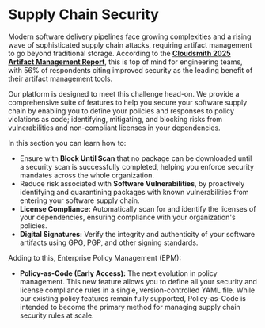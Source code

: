 # Supply Chain Security

Modern software delivery pipelines face growing complexities and a rising wave of sophisticated supply chain attacks, requiring artifact management to go beyond traditional storage. According to the [**Cloudsmith 2025 Artifact Management Report**](https://cloudsmith.com/campaigns/2025-artifact-management-report), this is top of mind for engineering teams, with 56% of respondents citing improved security as the leading benefit of their artifact management tools.

Our platform is designed to meet this challenge head-on. We provide a comprehensive suite of features to help you secure your software supply chain by enabling you to define your policies and responses to policy violations as code; identifying, mitigating, and blocking risks from vulnerabilities and non-compliant licenses in your dependencies.

In this section you can learn how to:

- Ensure with **Block Until Scan** that no package can be downloaded until a security scan is successfully completed, helping you enforce security mandates across the whole organization.
- Reduce risk associated with **Software Vulnerabilities**, by proactively identifying and quarantining packages with known vulnerabilities from entering your software supply chain.
- **License Compliance:** Automatically scan for and identify the licenses of your dependencies, ensuring compliance with your organization's policies.
- **Digital Signatures:** Verify the integrity and authenticity of your software artifacts using GPG, PGP, and other signing standards.

Adding to this, Enterprise Policy Management (EPM):

- **Policy-as-Code (Early Access):** The next evolution in policy management. This new feature allows you to define all your security and license compliance rules in a single, version-controlled YAML file. While our existing policy features remain fully supported, Policy-as-Code is intended to become the primary method for managing supply chain security rules at scale.